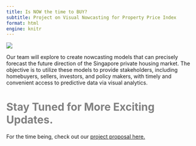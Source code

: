 ```yaml
---
title: Is NOW the time to BUY?
subtitle: Project on Visual Nowcasting for Property Price Index
format: html
engine: knitr
---
```


![](images/clipboard-2414267684.png)

Our team will explore to create nowcasting models that can precisely forecast the future direction of the Singapore private housing market. The objective is to utilize these models to provide stakeholders, including homebuyers, sellers, investors, and policy makers, with timely and convenient access to predictive data via visual analytics.

# Stay Tuned for More Exciting Updates. {style="color: Gray"}

For the time being, check out our [project proposal here.](https://g1grp8-housingindexnowcast.netlify.app/proposal/proposal)
